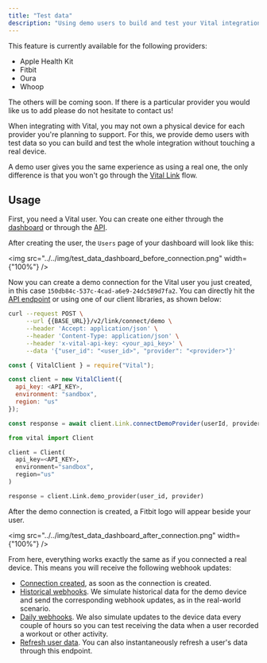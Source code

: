 ```yaml
---
title: "Test data"
description: "Using demo users to build and test your Vital integration"
---
```


<Note>
This feature is currently available for the following providers:

* Apple Health Kit
* Fitbit
* Oura
* Whoop

The others will be coming soon. If there is a particular provider you would like us to add
please do not hesitate to contact us!
</Note>

When integrating with Vital, you may not own a physical device for each provider you're planning to support. For this, we provide demo users with test data so you can build and test the whole integration without touching a real device.

A demo user gives you the same experience as using a real one, the only difference is that you won't go through the [Vital Link](/wearables/vital-link/introduction) flow.

## Usage

First, you need a Vital user. You can create one either through the [dashboard](https://app.tryvital.io) or through the [API](/api-reference/user#create-user).

After creating the user, the `Users` page of your dashboard will look like this:

<img src="../../img/test_data_dashboard_before_connection.png" width={"100%"} />

Now you can create a demo connection for the Vital user you just created, in this case `150db84c-537c-4cad-a6e9-24dc589d7fa2`. You can directly hit the [API endpoint](/api-reference/link/link-demo-provider) or using one of our client libraries, as shown below:

<SnippetGroup>

```bash Creating a demo connection
curl --request POST \
     --url {{BASE_URL}}/v2/link/connect/demo \
     --header 'Accept: application/json' \
     --header 'Content-Type: application/json' \
     --header 'x-vital-api-key: <your_api_key>' \
     --data '{"user_id": "<user_id>", "provider": "<provider>"}'
```

```js Node
const { VitalClient } = require("Vital");

const client = new VitalClient({
  api_key: <API_KEY>,
  environment: "sandbox",
  region: "us"
});

const response = await client.Link.connectDemoProvider(userId, provider);
```

```python Python
from vital import Client

client = Client(
  api_key=<API_KEY>,
  environment="sandbox",
  region="us"
)

response = client.Link.demo_provider(user_id, provider)
```

</SnippetGroup>

After the demo connection is created, a Fitbit logo will appear beside your user.

<img src="../../img/test_data_dashboard_after_connection.png" width={"100%"} />

From here, everything works exactly the same as if you connected a real device. This means you will receive the following webhook updates:

* [Connection created](/webhooks/data_flow#connection-created), as soon as the connection is created.
* [Historical webhooks](/webhooks/data_flow#historical-data-flow). We simulate historical data for the demo device and send the corresponding webhook updates, as in the real-world scenario.
* [Daily webhooks](/webhooks/data_flow#historical-data-flow). We also simulate updates to the device data every couple of hours so you can test receiving the data when a user recorded a workout or other activity.
* [Refresh user data](/api-reference/user#refresh-users-data). You can also instantaneously refresh a user's data through this endpoint.
